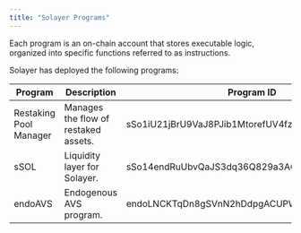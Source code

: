 ```yaml
---
title: "Solayer Programs"
---
```


Each program is an on-chain account that stores executable logic, organized into specific functions referred to as instructions.

Solayer has deployed the following programs:

<table><thead><tr><th >Program</th><th >Description</th><th>Program ID</th></tr></thead><tbody><tr><td>Restaking Pool Manager</td><td>Manages the flow of restaked assets.</td><td>sSo1iU21jBrU9VaJ8PJib1MtorefUV4fzC9GURa2KNn</td></tr><tr><td>sSOL </td><td>Liquidity layer for Solayer. </td><td>sSo14endRuUbvQaJS3dq36Q829a3A6BEfoeeRGJywEh</td></tr>
<tr><td>endoAVS </td><td>Endogenous AVS program. </td><td>endoLNCKTqDn8gSVnN2hDdpgACUPWHZTwoYnnMybpAT</td></tr></tbody></table>
